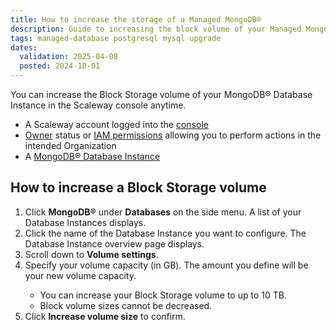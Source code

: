 ```yaml
---
title: How to increase the storage of a Managed MongoDB®
description: Guide to increasing the block volume of your Managed MongoDB® Instance at Scaleway.
tags: managed-database postgresql mysql upgrade
dates:
  validation: 2025-04-08
  posted: 2024-10-01
---
```



You can increase the Block Storage volume of your MongoDB® Database Instance in the Scaleway console anytime.

<Requirements />

- A Scaleway account logged into the [console](https://console.scaleway.com)
- [Owner](/iam/concepts/#owner) status or [IAM permissions](/iam/concepts/#permission) allowing you to perform actions in the intended Organization
- A [MongoDB® Database Instance](/managed-mongodb-databases/quickstart)


## How to increase a Block Storage volume

1. Click **MongoDB®** under **Databases** on the side menu. A list of your Database Instances displays.
2. Click the name of the Database Instance you want to configure. The Database Instance overview page displays.
3. Scroll down to **Volume settings**.
4. Specify your volume capacity (in GB). The amount you define will be your new volume capacity.
    <Message type="important">
      - You can increase your Block Storage volume to up to 10 TB.
      - Block volume sizes cannot be decreased.
    </Message>
5. Click **Increase volume size** to confirm.